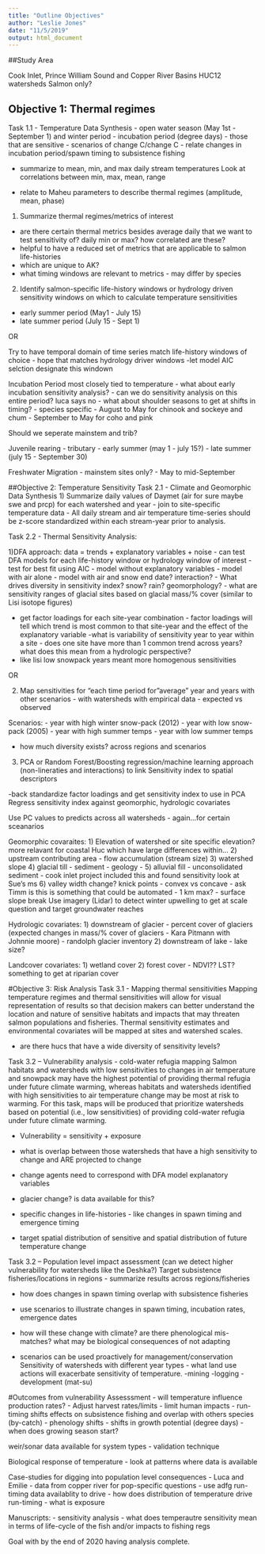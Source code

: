 ```yaml
---
title: "Outline Objectives"
author: "Leslie Jones"
date: "11/5/2019"
output: html_document
---
```


##Study Area 

Cook Inlet, Prince William Sound and Copper River Basins
HUC12 watersheds
Salmon only?

## Objective 1: Thermal regimes
Task 1.1 - Temperature Data Synthesis - open water season (May 1st - September 1) and winter period - incubation period (degree days) - those that are sensitive - scenarios of change C/change C  - relate changes in incubation period/spawn timing to subsistence fishing

- summarize to mean, min, and max daily stream temperatures 
Look at correlations between min, max, mean, range

- relate to Maheu parameters to describe thermal regimes (amplitude, mean, phase)

1) Summarize thermal regimes/metrics of interest

- are there certain thermal metrics besides average daily that we want to test sensitivity of? daily min or max? how correlated are these?
- helpful to have a reduced set of metrics that are applicable to salmon life-histories
- which are unique to AK?
 - what timing windows are relevant to metrics - may differ by species

2) Identify salmon-specific life-history windows or hydrology driven sensitivity windows on which to calculate temperature sensitivities
- early summer period (May1 - July 15)
- late summer period (July 15 - Sept 1)

OR

Try to have temporal domain of time series match life-history windows of choice - hope that matches hydrology driver windows
-let model AIC selction designate this windown

Incubation Period most closely tied to temperature - what about early incubation sensitivity analysis?
 - can we do sensitivity analysis on this entire period? luca says no - what about shoulder seasons to get at shifts in timing?
 - species specific
 - August to May for chinook and sockeye and chum
 - September to May for coho and pink
 
Should we seperate mainstem and trib?

Juvenile rearing - tributary
 - early summer (may 1 - july 15?)
 - late summer (july 15 - September 30)
 
Freshwater Migration - mainstem sites only?
 - May to mid-September


##Objective 2: Temperature Sensitivity
Task 2.1 - Climate and Geomorphic Data Synthesis
1) Summarize daily values of Daymet (air for sure maybe swe and prcp) for each watershed and year - join to site-specific temperature data 
- All daily stream and air temperature time-series should be z-score standardized within each stream-year prior to analysis. 

Task 2.2 - Thermal Sensitivity Analysis:

1)DFA approach: data = trends + explanatory variables + noise
- can test DFA models for each life-history window or hydrology window of interest - test for best fit using AIC 
  - model without explanatory variables
  - model with air alone
  - model with air and snow end date? interaction?
  - What drives diversity in sensitivity index? snow? rain? geomorphology?
  - what are sensitivity ranges of glacial sites based on glacial mass/% cover (similar to Lisi isotope figures)
    
 - get factor loadings for each site-year combination - factor loadings will tell which trend is most common to that site-year and the effect of the explanatory variable
 -what is variability of sensitivity year to year within a site - does one site have more than 1 common trend across years? what does this mean from a hydrologic perspective?
 - like lisi low snowpack years meant more homogenous sensitivities
 
OR

2) Map sensitivities for "each time period for "average" year and years with other scenarios - with watersheds with empirical data - expected vs observed

 Scenarios:
  - year with high winter snow-pack (2012)
  - year with low snow-pack (2005)
  - year with high summer temps
  - year with low summer temps
  
- how much diversity exists? across regions and scenarios

3) PCA or Random Forest/Boosting regression/machine learning approach (non-lineraties and interactions) to link Sensitivity index to spatial descriptors

-back standardize factor loadings and get sensitivity index to use in PCA
Regress sensitivity index against geomorphic, hydrologic covariates

Use PC values to predicts across all watersheds - again...for certain sceanarios

Geomorphic covaraites:
1) Elevation of watershed or site specific elevation? more relavant for coastal Huc which have large differences within...
2) upstream contributing area - flow accumulation (stream size)
3) watershed slope
4) glacial till - sediment - geology - 
5) alluvial fill - unconsolidated sediment - cook inlet project included this and found sensitivity look at Sue's ms
6) valley width change? knick points - convex vs concave - ask Timm is this is something that could be automated - 1 km max? - surface slope break
Use imagery (Lidar) to detect winter upwelling to get at scale question and target groundwater reaches 

Hydrologic covariates:
1) downstream of glacier - percent cover of glaciers (expected changes in mass/% cover of glaciers - Kara Pitmann with Johnnie moore) - randolph glacier inventory
2) downstream of lake - lake size?

Landcover covariates:
1) wetland cover
2) forest cover - NDVI?? LST? something to get at riparian cover

#Objective 3: Risk Analysis
Task 3.1 - Mapping thermal sensitivities
Mapping temperature regimes and thermal sensitivities will allow for visual representation of results so that decision makers can better understand the location and nature of sensitive habitats and impacts that may threaten salmon populations and fisheries. Thermal sensitivity estimates and environmental covariates will be mapped at sites and watershed scales. 

 - are there hucs that have a wide diversity of sensitivity levels?

Task 3.2 – Vulnerability analysis - cold-water refugia mapping 
Salmon habitats and watersheds with low sensitivities to changes in air temperature and snowpack may have the highest potential of providing thermal refugia under future climate warming, whereas habitats and watersheds identified with high sensitivities to air temperature change may be most at risk to warming. For this task, maps will be produced that prioritize watersheds based on potential (i.e., low sensitivities) of providing cold-water refugia under future climate warming.

- Vulnerability = sensitivity + exposure
- what is overlap between those watersheds that have a high sensitivity to change and ARE projected to change
- change agents need to correspond with DFA model explanatory variables
- glacier change? is data available for this?
- specific changes in life-histories - like changes in spawn timing and emergence timing

- target spatial distribution of sensitive and spatial distribution of future temperature change

 
Task 3.2 – Population level impact assessment (can we detect higher vulnerability for watersheds like the Deshka?)
Target subsistence fisheries/locations in regions - summarize results across regions/fisheries

- how does changes in spawn timing overlap with subsistence fisheries

- use scenarios to illustrate changes in spawn timing, incubation rates, emergence dates
- how will these  change with climate? are there phenological mis-matches? what may be biological consequences of not adapting

- scenarios can be used proactively for management/conservation
Sensitivity of watersheds with different year types - what land use actions will exacerbate sensitivity of temperature. 
 -mining
 -logging
 -development (mat-su)
 
 #Outcomes from vulnerability Assesssment
 - will temperature influence production rates?
 - Adjust harvest rates/limits
 - limit human impacts 
 - run-timing shifts effects on subsistence fishing and overlap with others species (by-catch)
 - phenology shifts
 - shifts in growth potential (degree days)
 - when does growing season start?
 
 weir/sonar data available for system types - validation technique
 
 Biological response of temperature - look at patterns where data is available
 
 Case-studies for digging into population level consequences
  - Luca and Emilie - data from copper river for pop-specific questions
  - use adfg run-timing data availablity to drive 
  - how does distribution of temperature drive run-timing
  - what is exposure
  
  Manuscripts:
 - sensitivity analysis
 - what does temperautre sensitivity mean in terms of life-cycle of the fish and/or impacts to fishing regs
 
 Goal with by the end of 2020 having analysis complete.

